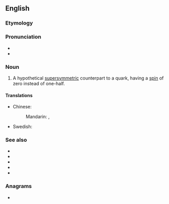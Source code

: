 ==English==

===Etymology===
{{prefix|en|s|quark}}

===Pronunciation===
* {{IPA|en|/skwɑːk/}}
* {{rhymes|en|ɑːk|s=1}}

===Noun===
{{en-noun}}

# {{lb|en|particle}} A hypothetical [[supersymmetric]] counterpart to a quark, having a [[spin]] of zero instead of one-half.

====Translations====
{{trans-top|hypothetical particle}}
* Chinese:
*: Mandarin: {{t|cmn|標量夸克}}, {{t|cmn|标量夸克|tr=biāoliàngkuākè}}
{{trans-mid}}
* Swedish: {{t|sv|skvark|c}}
{{trans-bottom}}

===See also===
* {{l|en|down squark}}
* {{l|en|up squark}}
* {{l|en|strange squark}}
* {{l|en|bottom squark}}
* {{l|en|top squark}}

===Anagrams===
* {{anagrams|en|a=akqrsu|quarks}}